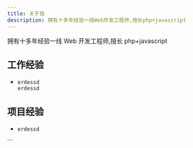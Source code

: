 ```yaml
---
title: 关于我
description: 拥有十多年经验一线Web开发工程师,擅长php+javascript
---
```


拥有十多年经验一线 Web 开发工程师,擅长 php+javascript

## 工作经验

- ```
  erdessd
  erdessd
  ```

## 项目经验

- ```
  erdessd
  ```


<Beian />
```
